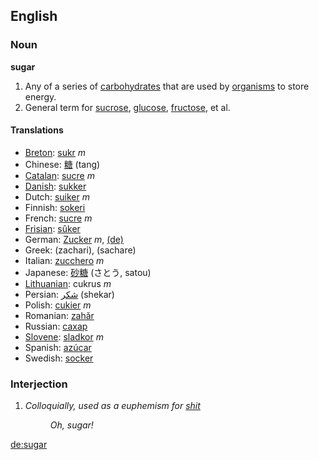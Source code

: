 ==English==
===Noun===
'''sugar'''

#Any of a series of [[carbohydrate]]s that are used by [[organism]]s to store energy.
#General term for [[sucrose]], [[glucose]], [[fructose]], et al.

==== Translations ====

* [[Breton]]: [[sukr]] ''m''
* Chinese: [[糖]] (tang)
* [[Catalan]]: [[sucre]] ''m''
* [[Danish]]: [[sukker]]
* Dutch: [[suiker]] ''m''
* Finnish: [[sokeri]]
* French: [[sucre]] ''m''
* [[Frisian]]: [[sûker]]
* German: [[Zucker]] ''m'', [[:de:Zucker|(de)]]
* Greek: (zachari), (sachare)
* Italian: [[zucchero]] ''m''
* Japanese: [[砂糖]] (さとう, satou)
* [[Lithuanian]]: cukrus ''m''
* Persian: [[شكر]] (shekar)
* Polish: [[cukier]] ''m''
* Romanian: [[zahăr]]
* Russian: [[сахар]]
* [[Slovene]]: [[sladkor]] ''m''
* Spanish: [[azúcar]]
* Swedish: [[socker]]

=== Interjection ===
# ''Colloquially, used as a euphemism for [[shit]]''
#: ''Oh, sugar!''

[[de:sugar]]